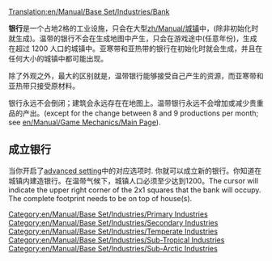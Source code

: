 [[Translation:en/Manual/Base Set/Industries/Bank]]

{{zh/Manual/Base Set/Industries/工业设施|name=银行
|image=en/Manual/Base Set/Industries/Bank.png
|caption=温带
|image2=en/Manual/Base Set/Industries/Tropicalbank.png
|caption2=亚寒带 & 沙漠
|climates=[[zh/Manual/气候#wen-dai-qi-hou|温带]]，[[zh/Manual/气候#ya-han-dai-qi-hou|亚寒带]], [[zh/Manual/气候#ya-re-dai-qi-hou|亚热带]]
|accepts=[[en/Manual/Base Set/Cargos/Valuables]] (仅温带), [[en/Manual/Base Set/Cargos/Gold]] (仅亚寒带), [[en/Manual/Base Set/Cargos/Diamonds]] (仅亚热带)
|produces=贵重品 (仅温带)
}}

'''银行'''是一个占地2格的工业设施，只会在大型[[zh/Manual/城镇]]中，(除非初始化时就生成)。温带的银行不会在生成地图中产生，只会在游戏途中(任意年份)，生成在超过 1200 人口的城镇中。亚寒带和亚热带的银行在初始化时就会生成，并且在任何大小的城镇中都可能出现。

除了外观之外，最大的区别就是，温带银行能够接受自己产生的资源，而亚寒带和亚热带只接受原材料。

银行永远不会倒闭；建筑会永远存在在地图上。温带银行永远不会增加或减少贵重品的产出。(except for the change between 8 and 9 productions per month; see [[en/Manual/Game Mechanics/Main Page]]).

==成立银行==
当你开启了[[en/Archive/Manual/Settings/Advanced Settings/Economy#manual-primary-industry-construction-method|advanced setting]]中的对应选项时. 你就可以成立新的银行。你知道在城镇内建造银行。在温带气候下，城镇人口必须至少达到1200。The cursor will indicate the upper right corner of the 2x1 squares that the bank will occupy. The complete footprint needs to be on top of house(s).

{{zh/Manual/Base Set/Industries/Navbox Industries}}

[[Category:en/Manual/Base Set/Industries/Primary Industries]]
[[Category:en/Manual/Base Set/Industries/Secondary Industries]]
[[Category:en/Manual/Base Set/Industries/Temperate Industries]]
[[Category:en/Manual/Base Set/Industries/Sub-Tropical Industries]]
[[Category:en/Manual/Base Set/Industries/Sub-Arctic Industries]]